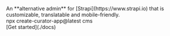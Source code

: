 
<div className="min-h-screen px-4">
  <div>
    <img src={banner.src} alt="" className="max-w-3xl object-contain mx-auto mt-12" />
  </div>

<div className="text-3xl text-slate-700 text-center max-w-2xl mx-auto mt-12 [&_a]:text-indigo-500">
  An **alternative admin** for [Strapi](https://www.strapi.io) that is
  customizable, translatable and mobile-friendly.
</div>

<div className="flex flex-col items-center">
  <div className="flex flex-col items-center mt-12 font-mono font-bold text-indigo-500 bg-indigo-50 p-4 rounded-md">
    npx create-curator-app@latest cms
  </div>
  <div className="mt-12 [&_a]:text-white [&_a]:bg-indigo-600 [&_a]:p-4 [&_a]:rounded-full [&_a]:shadow-lg">
    [Get started](./docs)
  </div>
</div>

  <div className="mt-24 mb-12">
    <img src={preview.src} alt="" className="w-full max-w-screen-xl mx-auto mt-12" />
  </div>
</div>
